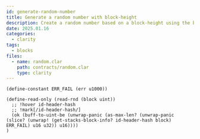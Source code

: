 ```yaml
---
id: generate-random-number
title: Generate a random number with block-height
description: Create a random number based on a block-height using the buff-to-uint-be function in Clarity.
date: 2025.01.16
categories:
  - clarity
tags:
  - blocks
files:
  - name: random.clar
    path: contracts/random.clar
    type: clarity
---
```


```clarity
(define-constant ERR_FAIL (err u1000))

(define-read-only (read-rnd (block uint))
  ;; !hover id-header-hash
  ;; !mark[/id-header-hash/]
  (ok (buff-to-uint-be (unwrap-panic (as-max-len? (unwrap-panic (slice? (unwrap! (get-stacks-block-info? id-header-hash block) ERR_FAIL) u16 u32)) u16))))
)
```